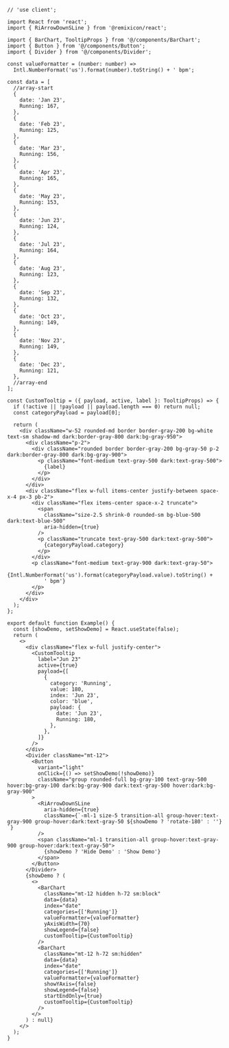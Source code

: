 ````tsx
// 'use client';

import React from 'react';
import { RiArrowDownSLine } from '@remixicon/react';

import { BarChart, TooltipProps } from '@/components/BarChart';
import { Button } from '@/components/Button';
import { Divider } from '@/components/Divider';

const valueFormatter = (number: number) =>
  Intl.NumberFormat('us').format(number).toString() + ' bpm';

const data = [
  //array-start
  {
    date: 'Jan 23',
    Running: 167,
  },
  {
    date: 'Feb 23',
    Running: 125,
  },
  {
    date: 'Mar 23',
    Running: 156,
  },
  {
    date: 'Apr 23',
    Running: 165,
  },
  {
    date: 'May 23',
    Running: 153,
  },
  {
    date: 'Jun 23',
    Running: 124,
  },
  {
    date: 'Jul 23',
    Running: 164,
  },
  {
    date: 'Aug 23',
    Running: 123,
  },
  {
    date: 'Sep 23',
    Running: 132,
  },
  {
    date: 'Oct 23',
    Running: 149,
  },
  {
    date: 'Nov 23',
    Running: 149,
  },
  {
    date: 'Dec 23',
    Running: 121,
  },
  //array-end
];

const CustomTooltip = ({ payload, active, label }: TooltipProps) => {
  if (!active || !payload || payload.length === 0) return null;
  const categoryPayload = payload[0];

  return (
    <div className="w-52 rounded-md border border-gray-200 bg-white text-sm shadow-md dark:border-gray-800 dark:bg-gray-950">
      <div className="p-2">
        <div className="rounded border border-gray-200 bg-gray-50 p-2 dark:border-gray-800 dark:bg-gray-900">
          <p className="font-medium text-gray-500 dark:text-gray-500">
            {label}
          </p>
        </div>
      </div>
      <div className="flex w-full items-center justify-between space-x-4 px-3 pb-2">
        <div className="flex items-center space-x-2 truncate">
          <span
            className="size-2.5 shrink-0 rounded-sm bg-blue-500 dark:text-blue-500"
            aria-hidden={true}
          />
          <p className="truncate text-gray-500 dark:text-gray-500">
            {categoryPayload.category}
          </p>
        </div>
        <p className="font-medium text-gray-900 dark:text-gray-50">
          {Intl.NumberFormat('us').format(categoryPayload.value).toString() +
            ' bpm'}
        </p>
      </div>
    </div>
  );
};

export default function Example() {
  const [showDemo, setShowDemo] = React.useState(false);
  return (
    <>
      <div className="flex w-full justify-center">
        <CustomTooltip
          label="Jun 23"
          active={true}
          payload={[
            {
              category: 'Running',
              value: 180,
              index: 'Jun 23',
              color: 'blue',
              payload: {
                date: 'Jun 23',
                Running: 180,
              },
            },
          ]}
        />
      </div>
      <Divider className="mt-12">
        <Button
          variant="light"
          onClick={() => setShowDemo(!showDemo)}
          className="group rounded-full bg-gray-100 text-gray-500 hover:bg-gray-100 dark:bg-gray-900 dark:text-gray-500 hover:dark:bg-gray-900"
        >
          <RiArrowDownSLine
            aria-hidden={true}
            className={`-ml-1 size-5 transition-all group-hover:text-gray-900 group-hover:dark:text-gray-50 ${showDemo ? 'rotate-180' : ''} `}
          />
          <span className="ml-1 transition-all group-hover:text-gray-900 group-hover:dark:text-gray-50">
            {showDemo ? 'Hide Demo' : 'Show Demo'}
          </span>
        </Button>
      </Divider>
      {showDemo ? (
        <>
          <BarChart
            className="mt-12 hidden h-72 sm:block"
            data={data}
            index="date"
            categories={['Running']}
            valueFormatter={valueFormatter}
            yAxisWidth={70}
            showLegend={false}
            customTooltip={CustomTooltip}
          />
          <BarChart
            className="mt-12 h-72 sm:hidden"
            data={data}
            index="date"
            categories={['Running']}
            valueFormatter={valueFormatter}
            showYAxis={false}
            showLegend={false}
            startEndOnly={true}
            customTooltip={CustomTooltip}
          />
        </>
      ) : null}
    </>
  );
}

````